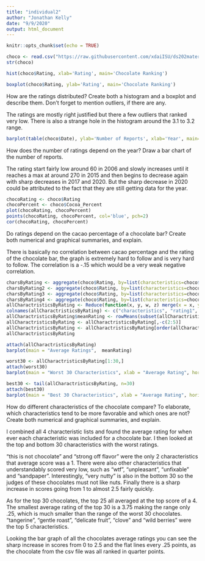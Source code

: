 ```yaml
---
title: "individual2"
author: "Jonathan Kelly"
date: "9/9/2020"
output: html_document
---
```


```r
knitr::opts_chunk$set(echo = TRUE)
```

```r
choco <- read.csv("https://raw.githubusercontent.com/xdaiISU/ds202materials/master/hwlabs/data/choco.csv") 
str(choco) 
```

```r
hist(choco$Rating, xlab='Rating', main='Chocolate Ranking')
```

```r
boxplot(choco$Rating, ylab='Rating', main='Chocolate Ranking')
```

How are the ratings distributed? Create both a histogram and a boxplot and describe them. Don’t forget to mention outliers, if there are any.

The ratings are mostly right justified but there a few outliers that ranked very low. There is also a strange hole in the histogram around the 3.1 to 3.2 range.

```r
barplot(table(choco$Date), ylab='Number of Reports', xlab='Year', main='Chocolate Ranking depending on Year')
```

How does the number of ratings depend on the year? Draw a bar chart of the number of reports.

The rating start fairly low around 60 in 2006 and slowly increases until it reaches a max at around 270 in 2015 and then begins to decrease again with sharp decreases in 2017 and 2020.
But the sharp decrease in 2020 could be attributed to the fact that they are still getting data for the year.

```r
chocoRating <- choco$Rating
chocoPercent <- choco$Cocoa_Percent
plot(chocoRating, chocoPercent)
points(chocoRating, chocoPercent, col='blue', pch=2)
cor(chocoRating, chocoPercent)
```

Do ratings depend on the cacao percentage of a chocolate bar? Create both numerical and graphical summaries, and explain.

There is basically no correlation between cacao percentage and the rating of the chocolate bar, the graph is extremely hard to follow and is very hard to follow.
The correlation is a -.15 which would be a very weak negative correlation. 



```r
charsByRating <- aggregate(choco$Rating, by=list(characteristics=choco$Characteristics1), FUN=mean)
charsByRating2 <- aggregate(choco$Rating, by=list(characteristics=choco$Characteristics2), FUN=mean)
charsByRating3 <- aggregate(choco$Rating, by=list(characteristics=choco$Characteristics3), FUN=mean)
charsByRating4 <- aggregate(choco$Rating, by=list(characteristics=choco$Characteristics4), FUN=mean)
allCharactristicsByRating <- Reduce(function(x, y, w, z) merge(x = x, y = y, w = w, z = z, by = "characteristics", all = TRUE), list(charsByRating, charsByRating2,charsByRating3, charsByRating4))
colnames(allCharactristicsByRating) <- c("characteristics", "rating1", "rating2", "rating3", "rating4")
allCharactristicsByRating$meanRating <- rowMeans(subset(allCharactristicsByRating, select= c(rating1,rating2,rating3,rating4)), na.rm=TRUE)
allCharactristicsByRating <- allCharactristicsByRating[,-c(2:5)]
allCharactristicsByRating <- allCharactristicsByRating[order(allCharactristicsByRating$meanRating),]
allCharactristicsByRating
```

```r
attach(allCharactristicsByRating)
barplot(main = "Average Ratings",  meanRating)
```

```r
worst30 <- allCharactristicsByRating[1:30,]
attach(worst30)
barplot(main = "Worst 30 Characteristics", xlab = "Average Rating", horiz = TRUE, meanRating, names.arg = characteristics, cex.names=0.5, las=1, space=0.1, xlim=c(0,2.5))
```
```r
best30 <- tail(allCharactristicsByRating, n=30)
attach(best30)
barplot(main = "Best 30 Characteristics", xlab = "Average Rating", horiz = TRUE, meanRating, names.arg = characteristics, cex.names=0.5, las=1, space=0.1 )
```


How do different characteristics of the chocolate compare? To elaborate, which characteristics tend to be more favorable and which ones are not? Create both numerical and graphical summaries, and explain.

I combined all 4 characteristic lists and found the average rating for when ever each characteristic was included for a chocolate bar. I then looked at the top and bottom 30 characteristics with the worst ratings.

"this is not chocolate" and "strong off flavor" were the only 2 characteristics that average score was a 1.
There were also other characteristics that understandably scored very low, such as "wtf", "unpleasant", "unfixable" and "sandpaper".
Interestingly, "very nutty" is also in the bottom 30 so the judges of these chocolates must not like nuts.
Finally there is a sharp increase in scores going from 1 to almost 2.5 fairly quickly.

As for the top 30 chocolates, the top 25 all averaged at the top score of a 4. The smallest average rating of the top 30 is a 3.75 making the range only .25, which is much smaller than the range of the worst 30 chocolates. "tangerine", "gentle roast", "delicate fruit", "clove" and "wild berries" were the top 5 characteristics.

Looking the bar graph of all the chocolates average ratings you can see the sharp increase in scores from 0 to 2.5 and the flat lines every .25 points, as the chocolate from the csv file was all ranked in quarter points. 